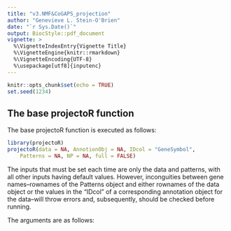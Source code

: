 ```yaml
---
title: "v3.NMF&CoGAPS_projection"
author: "Genevieve L. Stein-O'Brien"
date: "`r Sys.Date()`"
output: BiocStyle::pdf_document
vignette: >
  %\VignetteIndexEntry{Vignette Title}
  %\VignetteEngine{knitr::rmarkdown}
  %\VignetteEncoding{UTF-8}
  %\usepackage[utf8]{inputenc} 
---
```


```r
knitr::opts_chunk$set(echo = TRUE)
set.seed(1234)
```


## The base projectoR function

The base projectoR function is executed as follows:
```r
library(projectoR)
projectoR(data = NA, AnnotionObj = NA, IDcol = "GeneSymbol",
    Patterns = NA, NP = NA, full = FALSE)
```

\par \noindent \textbf{\underline{Input Arguments}} The inputs that must be set each time are only the data and patterns, with all other inputs having default values.  However, inconguities between gene names--rownames of the Patterns object and either rownames of the data object or the values in the "IDcol" of a corresponding annotation object for the data--will throw errors and, subsequently, should be checked before running. 

The arguments are as follows:
\begin{description}
\item[data]{a dataset to be projected into the pattern space}
\item[AnnotionObj]{an annotion object for data. If NA the rownames of data will be used.}
\item[IDcol]{the column of AnnotionData object corresponding to identifiers matching the type used for GeneWeights}
\item[Patterns]{a matrix of continous values with unique rownames to be projected}
\item[NP]{vector of integers indicating which columns of Patterns object to use. The default of NP = NA will use entire matrix.}
\item[full]{logical indicating whether to return the full model solution. By default only the new pattern object is returned.}
\end{description}

